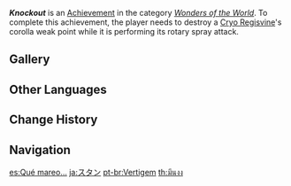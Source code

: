 {{Achievement Infobox
|id           = 82081
|order id     = 2081
|category     = Wonders of the World
|description  = Destroy a [[Cryo Regisvine]]'s corolla weak point while it is performing its rotary spray attack.
|requirements = 
|primogems    = 5
|tracking     = 
|hidden       = 1
|topic        = Cryo Regisvine
|type         = Boss
}}
'''''Knockout''''' is an [[Achievement]] in the category ''[[Wonders of the World]]''. To complete this achievement, the player needs to destroy a [[Cryo Regisvine]]'s corolla weak point while it is performing its rotary spray attack.

==Gallery==
{{Preview
|size=300px
|file=Cryo Regisvine Rotary Spray
|caption=Rotary Spray
}}
<!--
==Trivia==

==Video Guides==
{{EVT
|video1   = 
|caption1 = 
}}
-->
==Other Languages==
{{Other Languages
|en      = Knockout
|zhs     = 眩晕
|zhs_rm  = Xuànyūn
|zht     = 眩暈
|zht_rm  = Xuànyūn
|zh_tl   = Dizziness
|ja      = スタン
|ja_rm   = Sutan
|ja_tl   = Stun
|ko      = 기절
|ko_tl   = Faint
|es      = Qué mareo...
|es_tl   = So Dizzy...
|fr      = Vertigo
|fr_tl   = Vertigo
|ru      = Нокаут
|ru_tl   = Knockout
|th      = มึนงง
|th_rm   = 
|th_tl   = 
|vi      = Choáng
|vi_tl   = Stunned
|de      = Schwindel
|de_tl   = Vertigo
|id      = Pusing dan Terjatuh
|id_tl   = Dizzy and Fall Down
|pt      = Vertigem
|pt_tl   = 
|tr      = Nakavt
|tr_tl   = Knockout
|it      = K.O.
}}

==Change History==
{{Change History|1.3}}
<!--
==References==
{{Reflist}}
-->
==Navigation==
{{Achievement Navbox|Wonders of the World|Boss}}

[[es:Qué mareo...]]
[[ja:スタン]]
[[pt-br:Vertigem]]
[[th:มึนงง]]
